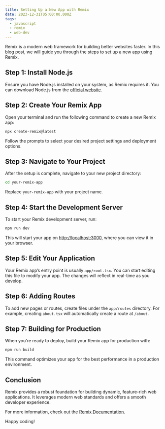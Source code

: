 ```yaml
---
title: Setting Up a New App with Remix
date: 2023-12-31T05:00:00.000Z
tags:
  - javascript
  - remix
  - web-dev
---
```


Remix is a modern web framework for building better websites faster. In this blog post, we will guide you through the steps to set up a new app using Remix.

## Step 1: Install Node.js

Ensure you have Node.js installed on your system, as Remix requires it. You can download Node.js from the [official website](https://nodejs.org/).

## Step 2: Create Your Remix App

Open your terminal and run the following command to create a new Remix app:

```bash
npx create-remix@latest
```

Follow the prompts to select your desired project settings and deployment options.

## Step 3: Navigate to Your Project

After the setup is complete, navigate to your new project directory:

```bash
cd your-remix-app
```

Replace `your-remix-app` with your project name.

## Step 4: Start the Development Server

To start your Remix development server, run:

```bash
npm run dev
```

This will start your app on [http://localhost:3000](http://localhost:3000), where you can view it in your browser.

## Step 5: Edit Your Application

Your Remix app’s entry point is usually `app/root.tsx`. You can start editing this file to modify your app. The changes will reflect in real-time as you develop.

## Step 6: Adding Routes

To add new pages or routes, create files under the `app/routes` directory. For example, creating `about.tsx` will automatically create a route at `/about`.

## Step 7: Building for Production

When you're ready to deploy, build your Remix app for production with:

```bash
npm run build
```

This command optimizes your app for the best performance in a production environment.

## Conclusion

Remix provides a robust foundation for building dynamic, feature-rich web applications. It leverages modern web standards and offers a smooth developer experience.

For more information, check out the [Remix Documentation](https://remix.run/docs).

Happy coding!
